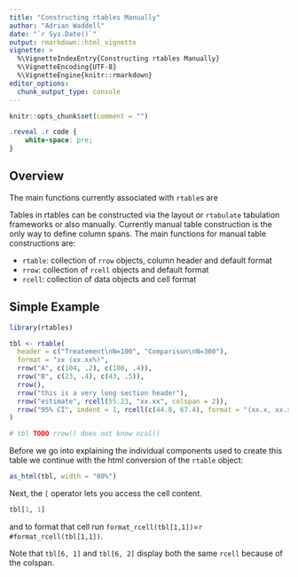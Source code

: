 ```yaml
---
title: "Constructing rtables Manually"
author: "Adrian Waddell"
date: "`r Sys.Date()`"
output: rmarkdown::html_vignette
vignette: >
  %\VignetteIndexEntry{Constructing rtables Manually}
  %\VignetteEncoding{UTF-8}
  %\VignetteEngine{knitr::rmarkdown}
editor_options: 
  chunk_output_type: console
---
```



```r
knitr::opts_chunk$set(comment = "")
```

```css
.reveal .r code {
    white-space: pre;
}
```

## Overview

The main functions currently associated with `rtable`s are

Tables in rtables can be constructed via the layout or `rtabulate` tabulation frameworks or also manually. Currently manual table construction is the only way to define column spans. The main functions for manual table constructions are:

* `rtable`: collection of `rrow` objects, column header and default format
* `rrow`: collection of `rcell` objects and default format
* `rcell`: collection of data objects and cell format

## Simple Example


```r
library(rtables)
```
```r
tbl <- rtable(
  header = c("Treatement\nN=100", "Comparison\nN=300"),
  format = "xx (xx.xx%)",
  rrow("A", c(104, .2), c(100, .4)),
  rrow("B", c(23, .4), c(43, .5)),
  rrow(),
  rrow("this is a very long section header"),
  rrow("estimate", rcell(55.23, "xx.xx", colspan = 2)),
  rrow("95% CI", indent = 1, rcell(c(44.8, 67.4), format = "(xx.x, xx.x)", colspan = 2))
)

# tbl TODO rrow() does not know ncol()
```


Before we go into explaining the individual components used to create this table
we continue with the html conversion of the `rtable` object:


```r
as_html(tbl, width = "80%")
```

Next, the `[` operator lets you access the cell content.

```r
tbl[1, 1]
```

and to format that cell run `format_rcell(tbl[1,1])`=`r #format_rcell(tbl[1,1])`.

Note that `tbl[6, 1]` and `tbl[6, 2]` display both the same `rcell` because of
the colspan.



